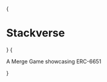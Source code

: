 
{<h1 className="mt-10 mb-4 text-center text-[2.5rem] font-bold tracking-tight">Stackverse</h1>}
{<p className="mb-16 text-center text-lg text-gray-500 dark:text-gray-400">A Merge Game showcasing ERC-6651</p>}


<Features>
  <Feature index={0} large centered id="gameboard-card">
      <Gameboard/>
  </Feature>
</Features>

